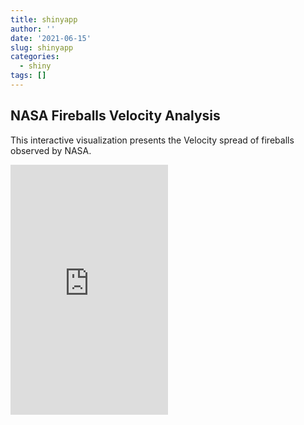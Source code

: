 ```yaml
---
title: shinyapp
author: ''
date: '2021-06-15'
slug: shinyapp
categories:
  - shiny
tags: []
---
```

## NASA Fireballs Velocity Analysis
This interactive visualization presents the Velocity spread of fireballs observed by NASA.

<iframe src="https://tracyji816.shinyapps.io/assignment4/" height= "400" width= "50%" frameborder= "no"></iframe>